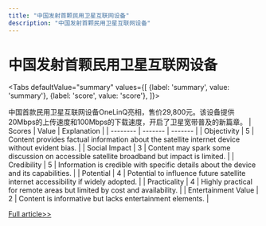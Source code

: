 ```yaml
---
title: "中国发射首颗民用卫星互联网设备"
description: "中国发射首颗民用卫星互联网设备"
---
```



# 中国发射首颗民用卫星互联网设备


<Tabs
	defaultValue="summary"
	values={[
	{label: 'summary', value: 'summary'},
	{label: 'score', value: 'score'},
]}>
<TabItem value="summary">


中国首款民用卫星互联网设备OneLinQ亮相，售价29,800元。该设备提供20Mbps的上传速度和100Mbps的下载速度，开启了卫星宽带普及的新篇章。
</TabItem>
<TabItem value="score">
	| Scores     | Value   | Explanation |
	| -------- | ------- | ------- |
	| Objectivity  | 5    | Content provides factual information about the satellite internet device without evident bias.    |
	| Social Impact | 3     | Content may spark some discussion on accessible satellite broadband but impact is limited.    |
	| Credibility    | 5    | Information is credible with specific details about the device and its capabilities.    |
	| Potential    | 4    | Potential to influence future satellite internet accessibility if widely adopted.    |
	| Practicality    | 4    | Highly practical for remote areas but limited by cost and availability.    |
	| Entertainment Value    | 2    | Content is informative but lacks entertainment elements.    |
</TabItem>
</Tabs>

[Full article>>](https://readhub.cn/topic/8aDtviuyWl7)
